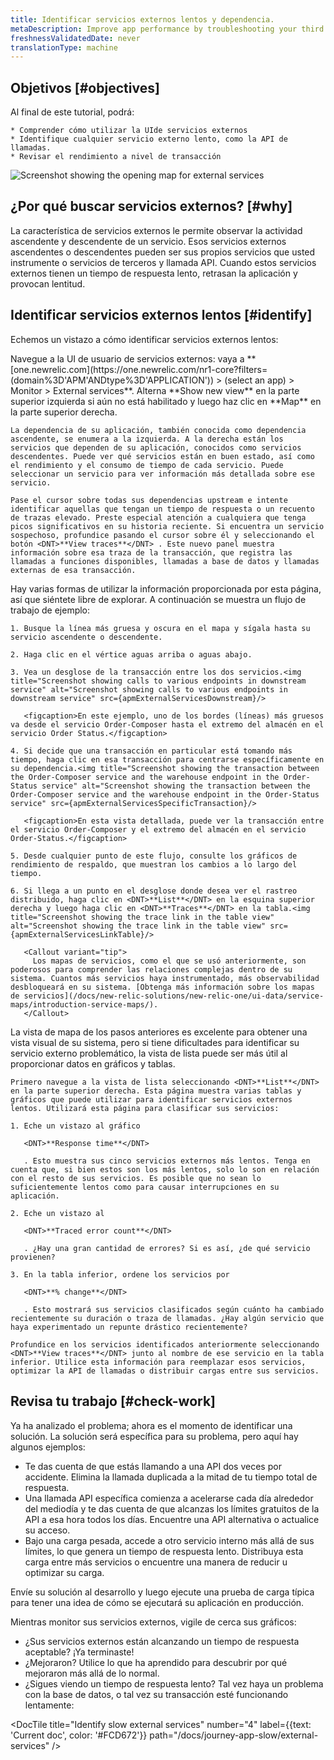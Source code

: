 ```yaml
---
title: Identificar servicios externos lentos y dependencia.
metaDescription: Improve app performance by troubleshooting your third party services with the New Relic external services UI.
freshnessValidatedDate: never
translationType: machine
---
```






## Objetivos [#objectives]

<SideBySide>
  <Side>
    Al final de este tutorial, podrá:

    * Comprender cómo utilizar la UIde servicios externos
    * Identifique cualquier servicio externo lento, como la API de llamadas.
    * Revisar el rendimiento a nivel de transacción
  </Side>

  <Side>
    <img
      title="Screenshot showing the opening map for external services"
      alt="Screenshot showing the opening map for external services"
      src={apmExternalServiceIntro}
      style={{ maxWidth: '50%' }}
    />
  </Side>
</SideBySide>

## ¿Por qué buscar servicios externos? [#why]

La característica de servicios externos le permite observar la actividad ascendente y descendente de un servicio. Esos servicios externos ascendentes o descendentes pueden ser sus propios servicios que usted instrumente o servicios de terceros y llamada API. Cuando estos servicios externos tienen un tiempo de respuesta lento, retrasan la aplicación y provocan lentitud.

## Identificar servicios externos lentos [#identify]

Echemos un vistazo a cómo identificar servicios externos lentos:

<Steps>
  <Step>
    Navegue a la UI de usuario de servicios externos: vaya a <DNT>**[one.newrelic.com](https://one.newrelic.com/nr1-core?filters=(domain%3D'APM'ANDtype%3D'APPLICATION')) > (select an app) > Monitor > External services**</DNT>. Alterna <DNT>**Show new view**</DNT> en la parte superior izquierda si aún no está habilitado y luego haz clic en <DNT>**Map**</DNT> en la parte superior derecha.

    La dependencia de su aplicación, también conocida como dependencia ascendente, se enumera a la izquierda. A la derecha están los servicios que dependen de su aplicación, conocidos como servicios descendentes. Puede ver qué servicios están en buen estado, así como el rendimiento y el consumo de tiempo de cada servicio. Puede seleccionar un servicio para ver información más detallada sobre ese servicio.

    Pase el cursor sobre todas sus dependencias upstream e intente identificar aquellas que tengan un tiempo de respuesta o un recuento de trazas elevado. Preste especial atención a cualquiera que tenga picos significativos en su historia reciente. Si encuentra un servicio sospechoso, profundice pasando el cursor sobre él y seleccionando el botón <DNT>**View traces**</DNT> . Este nuevo panel muestra información sobre esa traza de la transacción, que registra las llamadas a funciones disponibles, llamadas a base de datos y llamadas externas de esa transacción.
  </Step>

  <Step>
    Hay varias formas de utilizar la información proporcionada por esta página, así que siéntete libre de explorar. A continuación se muestra un flujo de trabajo de ejemplo:

    1. Busque la línea más gruesa y oscura en el mapa y sígala hasta su servicio ascendente o descendente.

    2. Haga clic en el vértice aguas arriba o aguas abajo.

    3. Vea un desglose de la transacción entre los dos servicios.<img title="Screenshot showing calls to various endpoints in downstream service" alt="Screenshot showing calls to various endpoints in downstream service" src={apmExternalServicesDownstream}/>

       <figcaption>En este ejemplo, uno de los bordes (líneas) más gruesos va desde el servicio Order-Composer hasta el extremo del almacén en el servicio Order Status.</figcaption>

    4. Si decide que una transacción en particular está tomando más tiempo, haga clic en esa transacción para centrarse específicamente en su dependencia.<img title="Screenshot showing the transaction between the Order-Composer service and the warehouse endpoint in the Order-Status service" alt="Screenshot showing the transaction between the Order-Composer service and the warehouse endpoint in the Order-Status service" src={apmExternalServicesSpecificTransaction}/>

       <figcaption>En esta vista detallada, puede ver la transacción entre el servicio Order-Composer y el extremo del almacén en el servicio Order-Status.</figcaption>

    5. Desde cualquier punto de este flujo, consulte los gráficos de rendimiento de respaldo, que muestran los cambios a lo largo del tiempo.

    6. Si llega a un punto en el desglose donde desea ver el rastreo distribuido, haga clic en <DNT>**List**</DNT> en la esquina superior derecha y luego haga clic en <DNT>**Traces**</DNT> en la tabla.<img title="Screenshot showing the trace link in the table view" alt="Screenshot showing the trace link in the table view" src={apmExternalServicesLinkTable}/>

       <Callout variant="tip">
         Los mapas de servicios, como el que se usó anteriormente, son poderosos para comprender las relaciones complejas dentro de su sistema. Cuantos más servicios haya instrumentado, más observabilidad desbloqueará en su sistema. [Obtenga más información sobre los mapas de servicios](/docs/new-relic-solutions/new-relic-one/ui-data/service-maps/introduction-service-maps/).
       </Callout>
  </Step>

  <Step>
    La vista de mapa de los pasos anteriores es excelente para obtener una vista visual de su sistema, pero si tiene dificultades para identificar su servicio externo problemático, la vista de lista puede ser más útil al proporcionar datos en gráficos y tablas.

    Primero navegue a la vista de lista seleccionando <DNT>**List**</DNT> en la parte superior derecha. Esta página muestra varias tablas y gráficos que puede utilizar para identificar servicios externos lentos. Utilizará esta página para clasificar sus servicios:

    1. Eche un vistazo al gráfico

       <DNT>**Response time**</DNT>

       . Esto muestra sus cinco servicios externos más lentos. Tenga en cuenta que, si bien estos son los más lentos, solo lo son en relación con el resto de sus servicios. Es posible que no sean lo suficientemente lentos como para causar interrupciones en su aplicación.

    2. Eche un vistazo al

       <DNT>**Traced error count**</DNT>

       . ¿Hay una gran cantidad de errores? Si es así, ¿de qué servicio provienen?

    3. En la tabla inferior, ordene los servicios por

       <DNT>**% change**</DNT>

       . Esto mostrará sus servicios clasificados según cuánto ha cambiado recientemente su duración o traza de llamadas. ¿Hay algún servicio que haya experimentado un repunte drástico recientemente?

    Profundice en los servicios identificados anteriormente seleccionando <DNT>**View traces**</DNT> junto al nombre de ese servicio en la tabla inferior. Utilice esta información para reemplazar esos servicios, optimizar la API de llamadas o distribuir cargas entre sus servicios.
  </Step>
</Steps>

## Revisa tu trabajo [#check-work]

Ya ha analizado el problema; ahora es el momento de identificar una solución. La solución será específica para su problema, pero aquí hay algunos ejemplos:

* Te das cuenta de que estás llamando a una API dos veces por accidente. Elimina la llamada duplicada a la mitad de tu tiempo total de respuesta.
* Una llamada API específica comienza a acelerarse cada día alrededor del mediodía y te das cuenta de que alcanzas los límites gratuitos de la API a esa hora todos los días. Encuentre una API alternativa o actualice su acceso.
* Bajo una carga pesada, accede a otro servicio interno más allá de sus límites, lo que genera un tiempo de respuesta lento. Distribuya esta carga entre más servicios o encuentre una manera de reducir u optimizar su carga.

Envíe su solución al desarrollo y luego ejecute una prueba de carga típica para tener una idea de cómo se ejecutará su aplicación en producción.

Mientras monitor sus servicios externos, vigile de cerca sus gráficos:

* ¿Sus servicios externos están alcanzando un tiempo de respuesta aceptable? ¡Ya terminaste!
* ¿Mejoraron? Utilice lo que ha aprendido para descubrir por qué mejoraron más allá de lo normal.
* ¿Sigues viendo un tiempo de respuesta lento? Tal vez haya un problema con la base de datos, o tal vez su transacción esté funcionando lentamente:

<DocTiles numbered>
  <DocTile
    title="Prepare to triage your application"
    path="/docs/journey-app-slow/root-causes"
  />

  <DocTile
    title="Identify problematic transactions"
    path="/docs/journey-app-slow/problematic-transactions"
  />
</DocTiles>

<DocTiles>
  <DocTile
    title="Identify slow database queries"
    number="3"
    path="/docs/journey-app-slow/slow-database-queries"
  />

  <DocTile
    title="Identify slow external services"
    number="4"
    label={{text: 'Current doc', color: '#FCD672'}}
    path="/docs/journey-app-slow/external-services"
  />

  <DocTile
    title="Create performance benchmarks"
    number="5"
    path="/docs/journey-app-slow/create-benchmarks/"
  />
</DocTiles>